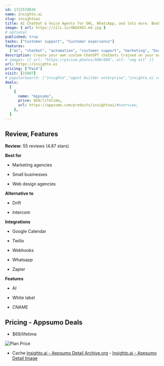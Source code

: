 ```yaml
---
id: 1722574834
name: Insighto.ai
slug: insightoai
title: AI Chatbot & Voice Agents for GHL, WhatsApp, and lots more. Book appointments, provide support, etc!
image: { url: https://iili.io/dA64XDJ.md.jpg }
# optional
published: true
tasks: ["Customer support", "Customer experience"]
features:
  ["ai", "chatbot", "automation", "customer support", "marketing", "business"]
description: Create your own custom ChatGPT chatbots trained on your own unique dataBuild, customize, and deploy your AI agent effortlessly all with no coding
# images: [{ url: "https://picsum.photos/600/600", alt: "img alt" }]
url: https://insighto.ai
pricing: ["Paid"]
visit: [15607]
# popularSearch: ["insighto","agent builder enterprise","insighto.ai reviews","agent tool maker from data","ai agent builder","medical chat gpt","ai receptionist"]
deals:
  [
    {
      name: "Appsumo",
      price: $69/lifetime,
      url: https://appsumo.com/products/insightoai/#overview,
    },
  ]
---
```


## Review, Features

**Review:** 55 reviews (4.87 stars)

**Best for**

- Marketing agencies

- Small businesses

- Web design agencies

**Alternative to**

- Drift

- Intercom

**Integrations**

- Google Calendar

- Twilio

- Webhooks

- Whatsapp

- Zapier

**Features**

- AI

- White label

- CNAME

## Pricing - Appsumo Deals

- $69/lifetime

<Img src="https://iili.io/dAiE0In.png" alt="Plan Price" />

- Cache [Insighto.ai - Appsumo Detail Archive.org](https://web.archive.org/web/*/https://appsumo.com/products/insightoai/) - [Insighto.ai - Appsumo Detail Image](https://iili.io/dAiE42V.png)
